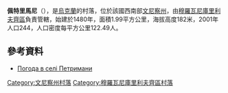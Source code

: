 {{coord|48|46|14|N|27|27|58|E|scale:30000|display=title}}

'''佩特里馬尼'''（{{lang-uk|Петримани}}），是[[烏克蘭|烏克蘭]]的村落，位於該國西南部[[文尼察州|文尼察州]]，由[[穆羅瓦尼庫里利夫齊區|穆羅瓦尼庫里利夫齊區]]負責管轄，始建於1480年，面積1.99平方公里，海拔高度182米，2001年人口244，人口密度每平方公里122.49人。

==參考資料==
* [http://weather.in.ua/ua/vinnickaja/20083 Погода в селі Петримани] {{Wayback|url=http://weather.in.ua/ua/vinnickaja/20083 |date=20190220003012 }}

[[Category:文尼察州村落|Category:文尼察州村落]]
[[Category:穆羅瓦尼庫里利夫齊區村落|Category:穆羅瓦尼庫里利夫齊區村落]]


{{Vinnytsia-geo-stub}}